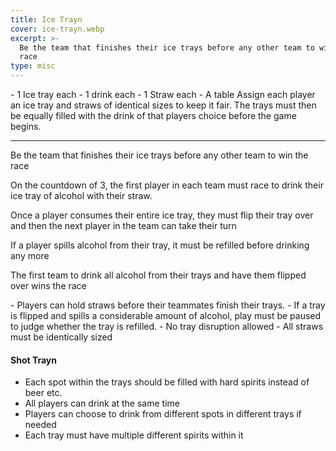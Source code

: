 ```yaml
---
title: Ice Trayn
cover: ice-trayn.webp
excerpt: >-
  Be the team that finishes their ice trays before any other team to win the
  race
type: misc
---
```


<GameHero
  cover="/images/ice-trayn.webp"
  alt="Ice Trayn"
/>

<GameSection title="Equipment" icon="/images/liquor.webp">
-   1 Ice tray each
-   1 drink each
-   1 Straw each
-   A table
</GameSection>

<GameSection title="Setup" icon="/images/settings.webp">
Assign each player an ice tray and straws of identical sizes to keep it fair. The trays must then be equally filled with the drink of that players choice before the game begins.

* * *
</GameSection>

<GameSection title="Aim of the Game" icon="/images/target.webp">
<p>Be the team that finishes their ice trays before any other team to win the race</p>
</GameSection>

<GameSection title="How to Play" icon="/images/question.webp">
On the countdown of 3, the first player in each team must race to drink their ice tray of alcohol with their straw.

Once a player consumes their entire ice tray, they must flip their tray over and then the next player in the team can take their turn

If a player spills alcohol from their tray, it must be refilled before drinking any more

The first team to drink all alcohol from their trays and have them flipped over wins the race
</GameSection>

<GameSection title="Rules" icon="/images/rules.webp">
-   Players can hold straws before their teammates finish their trays.
-   If a tray is flipped and spills a considerable amount of alcohol, play must be paused to judge whether the tray is refilled.
-   No tray disruption allowed
-   All straws must be identically sized
</GameSection>

<GameSection title="Special Edition" icon="/images/special.webp">

<h4>Shot Trayn</h4>

-   Each spot within the trays should be filled with hard spirits instead of beer etc.
-   All players can drink at the same time
-   Players can choose to drink from different spots in different trays if needed
-   Each tray must have multiple different spirits within it
</GameSection>

<ShareButtons title="Ice Trayn" />

<FeedbackCard>
</FeedbackCard>
